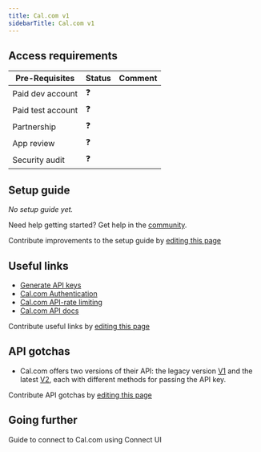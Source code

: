 ```yaml
---
title: Cal.com v1
sidebarTitle: Cal.com v1
---
```



<Overview />
<PreBuiltTooling />
<PreBuiltUseCases />

## Access requirements
| Pre-Requisites | Status | Comment|
| - | - | - |
| Paid dev account | ❓ |  |
| Paid test account | ❓ |  |
| Partnership | ❓ | |
| App review | ❓ |  |
| Security audit | ❓ | |


## Setup guide

_No setup guide yet._

<Tip>Need help getting started? Get help in the [community](https://nango.dev/slack).</Tip>

<Note>Contribute improvements to the setup guide by [editing this page](https://github.com/nangohq/nango/tree/master/docs/integrations/all/cal-com-v1.mdx)</Note>


## Useful links

-   [Generate API keys](https://app.cal.com/settings/developer/api-keys)
-   [Cal.com Authentication](https://cal.com/docs/enterprise-features/api/authentication)
-   [Cal.com API-rate limiting](https://cal.com/docs/enterprise-features/api/rate-limits)
-   [Cal.com API docs](https://cal.com/docs/enterprise-features/api/api-reference)

<Note>Contribute useful links by [editing this page](https://github.com/nangohq/nango/tree/master/docs/integrations/all/cal-com-v1.mdx)</Note>

## API gotchas

- Cal.com offers two versions of their API: the legacy version [V1](https://cal.com/docs/enterprise-features/api/api-reference/v1) and the latest [V2](https://api.cal.com/v2/docs), each with different methods for passing the API key.

<Note>Contribute API gotchas by [editing this page](https://github.com/nangohq/nango/tree/master/docs/integrations/all/cal-com-v1.mdx)</Note>

## Going further

<Card title="Connect to Cal.com (v1)" icon="link" href="/integrations/all/cal-com-v1/connect" horizontal>
  Guide to connect to Cal.com using Connect UI
</Card>
